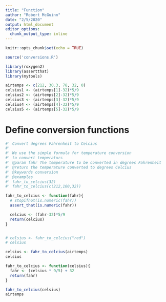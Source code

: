 ```yaml
---
title: "Function"
author: "Robert McGuinn"
date: "2/5/2020"
output: html_document
editor_options: 
  chunk_output_type: inline
---
```


```r
knitr::opts_chunk$set(echo = TRUE)
```

```r
source('conversions.R')
```


```r
library(roxygen2)
library(assertthat)
library(mytools)
```


```r

airtemps <- c(212, 30.3, 78, 32, 0)
celsius1 <- (airtemps[1]-32)*5/9
celsius2 <- (airtemps[2]-32)*5/9
celsius3 <- (airtemps[3]-32)*5/9
celsius4 <- (airtemps[4]-32)*5/9
celsius5 <- (airtemps[5]-32)*5/9

```

# Define conversion functions


```r

#' Convert degrees Fahrenheit to Celcius
#'
#' We use the simple formula for temperature conversion
#' to convert temperaturs
#' @param fahr The temperature to be converted in degrees Fahrenheit
#' @return the temperature converted to degrees Celcius
#' @keywords conversion
#' @examples
#' fahr_to_celcius(32)
#' fahr_to_celcius(c(212,100,32))

fahr_to_celcius <- function(fahr){
  # stopifnot(is.numeric(fahr))
  assert_that(is.numeric(fahr))

  celcius <- (fahr-32)*5/9
  return(celcius)
} 


# celsius <- fahr_to_celcius("red")
# celsius

celsius <- fahr_to_celcius(airtemps)
celsius


```


```r


fahr_to_celcius <- function(celsius){
  fahr <- (celsius * 9/5) + 32
  return(fahr)
} 

fahr_to_celcius(celsius)
airtemps


```



